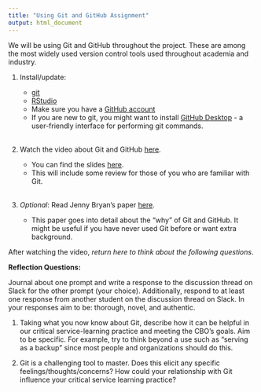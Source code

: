 ```yaml
---
title: "Using Git and GitHub Assignment"
output: html_document
---
```


We will be using Git and GitHub throughout the project. These are among the most widely used version control tools used throughout academia and industry.

1) Install/update: 

    - [git](https://git-scm.com/downloads)
    - [RStudio](https://www.rstudio.com/products/rstudio/download/)
    - Make sure you have a [GitHub account](https://github.com/join)
    - If you are new to git, you might want to install [GitHub Desktop](https://desktop.github.com/) - a user-friendly interface for performing git commands.<br><br>

2) Watch the video about Git and GitHub [here](https://youtu.be/eWxxfttcMts). 

    - You can find the slides [here](https://speakerdeck.com/alicebartlett/git-for-humans). 
    - This will include some review for those of you who are familiar with Git.<br><br>

3) _Optional_: Read Jenny Bryan's paper [here](https://peerj.com/preprints/3159v2/). 

    - This paper goes into detail about the "why" of Git and GitHub. It might be useful if you have never used Git before or want extra background.

After watching the video, _return here to think about the following questions_. 

**Reflection Questions:**

Journal about one prompt and write a response to the discussion thread on Slack for the other prompt (your choice). Additionally, respond to at least one response from another student on the discussion thread on Slack. In your responses aim to be: thorough, novel, and authentic.

1) Taking what you now know about Git, describe how it can be helpful in our critical service-learning practice and meeting the CBO's goals. Aim to be specific. For example, try to think beyond a use such as "serving as a backup" since most people and organizations should do this. 

2) Git is a challenging tool to master. Does this elicit any specific feelings/thoughts/concerns? How could your relationship with Git influence your critical service learning practice?


